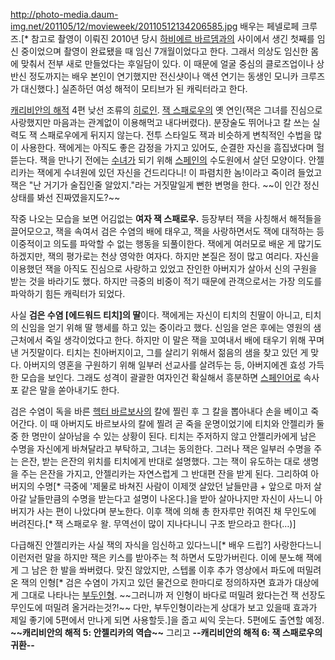 http://photo-media.daum-img.net/201105/12/movieweek/20110512134206585.jpg
배우는 페넬로페 크루즈.[* 참고로 촬영이 이뤄진 2010년 당시 [[하비에르 바르뎀]]과의 사이에서 생긴 첫째를 임신 중이었으며 촬영이 완료됐을 때 임신 7개월이었다고 한다. 그래서 의상도 임신한 몸에 맞춰서 전부 새로 만들었다는 후일담이 있다. 이 때문에 얼굴 중심의 클로즈업이나 상반신 정도까지는 배우 본인이 연기했지만 전신샷이나 액션 연기는 동생인 모니카 크루즈가 대신했다.] 실존하던 여성 해적이 모티브가 된 캐릭터라고 한다. 

[[캐리비안의 해적]] 4편 낮선 조류의 [[히로인]]. [[잭 스패로우]]의 옛 연인(잭은 그녀를 진심으로 사랑했지만 마음과는 관계없이 이용해먹고 내다버렸다). 분장술도 뛰어나고 칼 쓰는 실력도 잭 스패로우에게 뒤지지 않는다. 전투 스타일도 잭과 비슷하게 변칙적인 수법을 많이 사용한다. 잭에게는 아직도 좋은 감정을 가지고 있어도, 순결한 자신을 흠집냈다며 헐뜯는다. 잭을 만나기 전에는 [[수녀]]가 되기 위해 [[스페인]]의 수도원에서 살던 모양이다. 안젤리카는 잭에게 수녀원에 있던 자신을 건드리다니! 이 파렴치한 놈!이라고 죽이려 들었고 잭은 "난 거기가 술집인줄 알았지."라는 거짓말일게 뻔한 변명을 한다. ~~이 인간 정신상태를 봐선 진짜였을지도?~~

작중 나오는 모습을 보면 어김없는 '''여자 잭 스패로우.''' 등장부터 잭을 사칭해서 해적들을 끌어모으고, 잭을 속여서 검은 수염의 배에 태우고, 잭을 사랑하면서도 잭에 대적하는 등 이중적이고 의도를 파악할 수 없는 행동을 되풀이한다. 잭에게 여러모로 배운 게 많기도 하겠지만, 잭의 평가로는 천상 영악한 여자다. 하지만 본질은 정이 많고 여리다. 자신을 이용했던 잭을 아직도 진심으로 사랑하고 있었고 잔인한 아버지가 살아서 신의 구원을 받는 것을 바라기도 했다. 하지만 극중의 비중이 적기 때문에 관객으로서는 가장 의도를 파악하기 힘든 캐릭터가 되었다.

사실 '''검은 수염 [에드워드 티치]의 딸'''이다. 잭에게는 자신이 티치의 친딸이 아니고, 티치의 신임을 얻기 위해 딸 행세를 하고 있는 중이라고 했다. 신임을 얻은 후에는 영원의 샘 근처에서 죽일 생각이었다고 한다. 하지만 이 말은 잭을 꼬여내서 배에 태우기 위해 꾸며낸 거짓말이다. 티치는 친아버지이고, 그를 살리기 위해서 젊음의 샘을 찾고 있던 게 맞다. 아버지의 영혼을 구원하기 위해 일부러 선교사를 살려두는 등, 아버지에겐 효성 가득한 모습을 보인다. 그래도 성격이 괄괄한 여자인건 확실해서 흥분하면 [[스페인어]]로 속사포 같은 말을 쏟아내기도 한다.

검은 수염이 독을 바른 [[헥터 바르보사]]의 칼에 찔린 후 그 칼을 뽑아내다 손을 베이고 죽어간다. 이 때 아버지도 바르보사의 칼에 찔려 곧 죽을 운명이었기에 티치와 안젤리카 둘 중 한 명만이 살아남을 수 있는 상황이 된다. 티치는 주저하지 않고 안젤리카에게 남은 수명을 자신에게 바쳐달라고 부탁하고, 그녀는 동의한다. 그러나 잭은 일부러 수명을 주는 은잔, 받는 은잔의 위치를 티치에게 반대로 설명했다. 그는 잭이 유도하는 대로 생명을 주는 은잔을 가지고, 안젤리카는 자연스럽게 그 반대편 잔을 받게 된다. 그리하여 아버지의 수명[* 극중에 '제물로 바쳐진 사람이 이제껏 살았던 날들만큼 + 앞으로 마저 살아갈 날들만큼의 수명을 받는다고 설명이 나온다.]을 받아 살아나지만 자신이 사느니 아버지가 사는 편이 나았다며 분노한다. 이후 잭에 의해 총 한자루만 쥐여진 채 무인도에 버려진다.[* 잭 스패로우 왈. 무역선이 많이 지나다니니 구조 받으라고 한다(…)]

다급해진 안젤리카는 사실 잭의 자식을 임신하고 있다느니[* 배우 드립?] 사랑한다느니 이런저런 말을 하지만 잭은 키스를 받아주는 척 하면서 도망가버린다. 이에 분노해 잭에게 그 남은 한 발을 쏴버렸다. 맞진 않았지만, 스텝롤 이후 추가 영상에서 파도에 떠밀려온 잭의 인형[* 검은 수염이 가지고 있던 물건으로 한마디로 정의하자면 효과가 대상에게 그대로 나타나는 [[부두인형]]. ~~그러니까 저 인형이 바다로 떠밀려 왔다는건 잭 선장도 무인도에 떠밀려 올거라는것?!~~ 다만, 부두인형이라는게 상대가 보고 있을때 효과가 제일 좋기에 5편에서 만나게 되면 사용할듯.]을 줍고 씨익 웃는다. 5편에도 출연할 예정. '''~~캐리비안의 해적 5: 안젤리카의 역습~~''' 그리고 '''--캐리비안의 해적 6: 잭 스패로우의 귀환--'''
